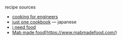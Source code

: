 
recipe sources

- [cooking for engineers](https://www.cookingforengineers.com/)
- [just one cookbook](https://www.justonecookbook.com/) — japanese
- [i need food](https://boredzo.itch.io/i-need-food)
- [Mab made food](https://www.mabmadefood.com/)[https://www.mabmadefood.com/)
